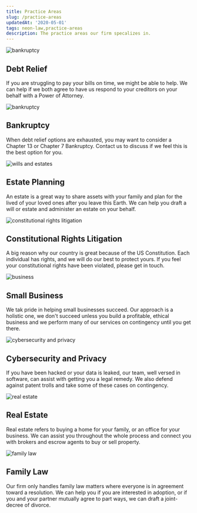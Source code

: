 ```yaml
---
title: Practice Areas
slug: /practice-areas
updatedAt: '2020-05-01'
tags: neon-law,practice-areas
description: The practice areas our firm specalizes in.
---
```



<Flex flexWrap="wrap" justifyContent="space-between">

<DesktopHalfMobileFullCard to='/practice-areas/debt-relief'>
<Image src="debt-relief.jpg" alt="bankruptcy" aspectRatio={16/9} />
<Box p="6">

## Debt Relief

If you are struggling to pay your bills on time, we might be able to
help. We can help if we both agree to have us respond to your
creditors on your behalf with a Power of Attorney.

</Box>
</DesktopHalfMobileFullCard>

<DesktopHalfMobileFullCard to='/practice-areas/bankruptcy'>
<Image src="bankruptcy.jpg" alt="bankruptcy" aspectRatio={16/9} />
<Box p="6">

## Bankruptcy

When debt relief options are exhausted, you may want to consider a Chapter 13
or Chapter 7 Bankruptcy. Contact us to discuss if we feel this is
the best option for you.

</Box>
</DesktopHalfMobileFullCard>

<DesktopHalfMobileFullCard to='/practice-areas/estate-planning'>
<Image
  src="estates.jpg"
  alt="wills and estates"
  aspectRatio={16/9}
/>
<Box p="6">

## Estate Planning

An estate is a great way to share assets with your family and plan for the
lived of your loved ones after you leave this Earth. We can help
you draft a will or estate and administer an estate on your behalf.

</Box>
</DesktopHalfMobileFullCard>

<DesktopHalfMobileFullCard to='/practice-areas/constitutional-rights'>
<Image
  src="constitutional-rights.jpg"
  alt="constitutional rights litigation"
  aspectRatio={16/9}
/>
<Box p="6">

## Constitutional Rights Litigation

A big reason why our country is great because of the US Constitution. Each
individual has rights, and we will do our best to protect yours. If you feel
your constitutional rights have been violated, please get in touch.

</Box>
</DesktopHalfMobileFullCard>

<DesktopHalfMobileFullCard to='/practice-areas/business'>
<Image
  src="business.jpg"
  alt="business"
  aspectRatio={16/9}
/>
<Box p="6">

## Small Business

We tak pride in helping small businesses succeed. Our approach is a holistic
one, we don't succeed unless you build a profitable, ethical business and we
perform many of our services on contingency until you get there.

</Box>
</DesktopHalfMobileFullCard>

<DesktopHalfMobileFullCard to='/practice-areas/cybersecurity-and-privacy'>
<Image
  src="cybersecurity-and-privacy.jpg"
  alt="cybersecurity and privacy"
  aspectRatio={16/9}
/>
<Box p="6">

## Cybersecurity and Privacy

If you have been hacked or your data is leaked, our team, well versed in
software, can assist with getting you a legal remedy. We also defend against
patent trolls and take some of these cases on contingency.

</Box>
</DesktopHalfMobileFullCard>

<DesktopHalfMobileFullCard to='/practice-areas/real-estate'>
<Image
  src="real-estate.jpg"
  alt="real estate"
  aspectRatio={16/9}
/>
<Box p="6">

## Real Estate

Real estate refers to buying a home for your family, or an office for your
business. We can assist you throughout the whole process and connect you with
brokers and escrow agents to buy or sell property.

</Box>
</DesktopHalfMobileFullCard>

<DesktopHalfMobileFullCard to='/practice-areas/family-law'>
<Image
  src="family-law.jpg"
  alt="family law"
  aspectRatio={16/9}
/>
<Box p="6">

## Family Law

Our firm only handles family law matters where everyone is in agreement
toward a resolution. We can help you if you are interested in adoption, or if
you and your partner mutually agree to part ways, we can draft a joint-decree
of divorce.

</Box>
</DesktopHalfMobileFullCard>

</Flex>
